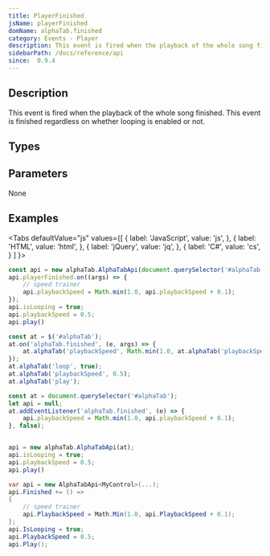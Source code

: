 ```yaml
---
title: PlayerFinished
jsName: playerFinished
domName: alphaTab.finished
category: Events - Player
description: This event is fired when the playback of the whole song finished.
sidebarPath: /docs/reference/api
since:  0.9.4
---
```



## Description
This event is fired when the playback of the whole song finished. This event is finished regardless on whether looping is enabled or not.

<EventDescription metadata={metadata} />

## Types

<TypeTable>
    <TypeRow type="net" name="Action" />    
    <TypeRow type="js" name="function()" />    
</TypeTable>

## Parameters
None

## Examples

<Tabs
  defaultValue="js"
  values={[
    { label: 'JavaScript', value: 'js', },
    { label: 'HTML', value: 'html', },
    { label: 'jQuery', value: 'jq', },
    { label: 'C#', value: 'cs', }
  ]
}>
<TabItem value="js">

```js
const api = new alphaTab.AlphaTabApi(document.querySelector('#alphaTab'));
api.playerFinished.on((args) => {
    // speed trainer
    api.playbackSpeed = Math.min(1.0, api.playbackSpeed + 0.1);
});
api.isLooping = true;
api.playbackSpeed = 0.5;
api.play()
```

</TabItem>
<TabItem value="jq">

```js
const at = $('#alphaTab');
at.on('alphaTab.finished', (e, args) => {
    at.alphaTab('playbackSpeed', Math.min(1.0, at.alphaTab('playbackSpeed') + 0.1)
});
at.alphaTab('loop', true);
at.alphaTab('playbackSpeed', 0.5);
at.alphaTab('play');
```


</TabItem>
<TabItem value="html">

```js
const at = document.querySelector('#alphaTab');
let api = null;
at.addEventListener('alphaTab.finished', (e) => {
    api.playbackSpeed = Math.min(1.0, api.playbackSpeed + 0.1);
}, false);


api = new alphaTab.AlphaTabApi(at);
api.isLooping = true;
api.playbackSpeed = 0.5;
api.play()
```

</TabItem>
<TabItem value="cs">

```csharp
var api = new AlphaTabApi<MyControl>(...);
api.Finished += () => 
{
    // speed trainer
    api.PlaybackSpeed = Math.Min(1.0, api.PlaybackSpeed + 0.1);
};
api.IsLooping = true;
api.PlaybackSpeed = 0.5;
api.Play();
```

</TabItem>
</Tabs>